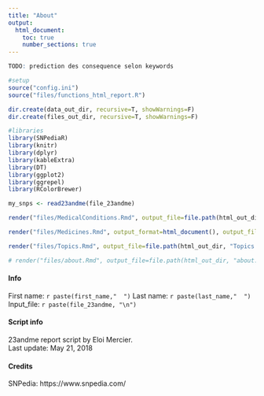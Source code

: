 ---
title: "About"
output:
  html_document:
    toc: true
    number_sections: true
---

```{r, eval=FALSE, echo=F,  include = FALSE}
TODO: prediction des consequence selon keywords

```

```{r setup, echo=F, include = FALSE}
#setup
source("config.ini")
source("files/functions_html_report.R")

dir.create(data_out_dir, recursive=T, showWarnings=F)
dir.create(files_out_dir, recursive=T, showWarnings=F)

#libraries
library(SNPediaR)
library(knitr)
library(dplyr)
library(kableExtra)
library(DT)
library(ggplot2)
library(ggrepel)
library(RColorBrewer)
```
```{r read_snp_file, echo=F}
my_snps <- read23andme(file_23andme)

```

<!-- Medical Conditions --> 
```{r medical_conditions, echo=F, include=F}
render("files/MedicalConditions.Rmd", output_file=file.path(html_out_dir, "MedicalConditions.html"),  knit_root_dir = getwd())
```

<!-- Medicine --> 
```{r medicine, echo=F, include=F}
render("files/Medicines.Rmd", output_format=html_document(), output_file=file.path(html_out_dir, "Medicines.html"), knit_root_dir = getwd())
```

<!-- Topic --> 
```{r topic, echo=F, include=F}
render("files/Topics.Rmd", output_file=file.path(html_out_dir, "Topics.html"), knit_root_dir = getwd())
```

<!-- about --> 
```{r about, echo=F, include=F}
# render("files/about.Rmd", output_file=file.path(html_out_dir, "about.html"), knit_root_dir = getwd())
```


#### Info

First name: `r paste(first_name,"  ")`
Last name: `r paste(last_name,"  ")`
Input_file: `r paste(file_23andme, "\n")`

#### Script info

23andme report script by Eloi Mercier.  
Last update: May 21, 2018

#### Credits

SNPedia: https://www.snpedia.com/
